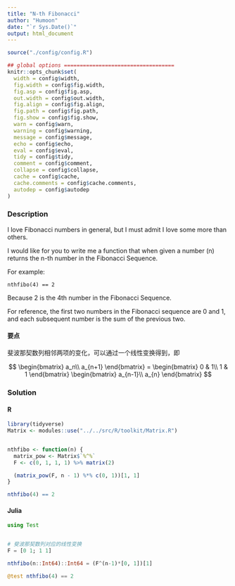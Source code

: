 ```yaml
---
title: "N-th Fibonacci"
author: "Humoon"
date: "`r Sys.Date()`"
output: html_document
---
```



```r
source("./config/config.R")

## global options ===================================
knitr::opts_chunk$set(
  width = config$width,
  fig.width = config$fig.width,
  fig.asp = config$fig.asp,
  out.width = config$out.width,
  fig.align = config$fig.align,
  fig.path = config$fig.path,
  fig.show = config$fig.show,
  warn = config$warn,
  warning = config$warning,
  message = config$message,
  echo = config$echo,
  eval = config$eval,
  tidy = config$tidy,
  comment = config$comment,
  collapse = config$collapse,
  cache = config$cache,
  cache.comments = config$cache.comments,
  autodep = config$autodep
)
```



### Description

I love Fibonacci numbers in general, but I must admit I love some more than others.

I would like for you to write me a function that when given a number (n) returns the n-th number in the Fibonacci Sequence.

For example:

```
nthfibo(4) == 2
```

Because 2 is the 4th number in the Fibonacci Sequence.

For reference, the first two numbers in the Fibonacci sequence are 0 and 1, and each subsequent number is the sum of the previous two.


#### 要点

斐波那契数列相邻两项的变化，可以通过一个线性变换得到，即

$$
\begin{bmatrix}
 a_n\\
a_{n+1}
\end{bmatrix} = \begin{bmatrix}
 0 & 1\\
1 & 1
\end{bmatrix} \begin{bmatrix}
 a_{n-1}\\
a_{n}
\end{bmatrix}
$$


### Solution

#### R
```r
library(tidyverse)
Matrix <- modules::use("../../src/R/toolkit/Matrix.R")


nthfibo <- function(n) {
  matrix_pow <- Matrix$`%^%`
  F <- c(0, 1, 1, 1) %>% matrix(2)

  (matrix_pow(F, n - 1) %*% c(0, 1))[1, 1]
}

nthfibo(4) == 2
```


#### Julia
```julia


using Test


# 斐波那契数列对应的线性变换
F = [0 1; 1 1]

nthfibo(n::Int64)::Int64 = (F^(n-1)*[0, 1])[1]

@test nthfibo(4) == 2
```


